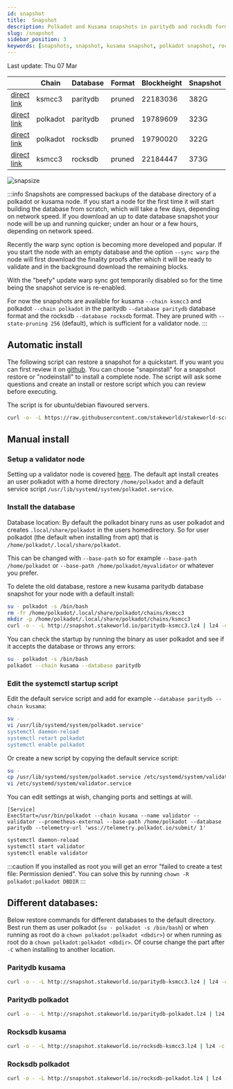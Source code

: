 ```yaml
---
id: snapshot
title:  Snapshot
description: Polkadot and Kusama snapshots in paritydb and rocksdb format
slug: /snapshot
sidebar_position: 3
keywords: [snapshots, snapshot, kusama snapshot, polkadot snapshot, rocksdb, paritydb, pruning, polkadot, kusama]
---
```



Last update: Thu 07 Mar

|  | Chain    | Database   | Format | Blockheight | Snapshot | Full         | 
| ------------------------| ----------- | -------- | ------- | ----------- | ---------- | ------------ |
| [direct link](http://snapshot.stakeworld.io/paritydb-ksmcc3.lz4) | ksmcc3 | paritydb | pruned | 22183036 | 382G | 396G |
| [direct link](http://snapshot.stakeworld.io/paritydb-polkadot.lz4) | polkadot | paritydb | pruned | 19789609 | 323G | 336G |
| [direct link](http://snapshot.stakeworld.io/rocksdb-polkadot.lz4) | polkadot | rocksdb | pruned | 19790020 | 322G | 338G |
| [direct link](http://snapshot.stakeworld.io/rocksdb-ksmcc3.lz4) | ksmcc3 | rocksdb | pruned | 22184447 | 373G | 397G |

![snapsize](/img/snapsize.png)

:::info
Snapshots are compressed backups of the database directory of a polkadot or kusama node. If you start a node for the first time it will start building the database from scratch, which will take a few days, depending on network speed. If you download an up to date database snapshot your node will be up and running quicker; under an hour or a few hours, depending on network speed.


Recently the warp sync option is becoming more developed and popular. If you start the node with an empty database and the option `--sync warp` the node will first download the finality proofs after which it will be ready to validate and in the background download the remaining blocks. 

With the "beefy" update warp sync got temporarily disabled so for the time being the snapshot service is re-enabled.

For now the snapshots are available for kusama `--chain ksmcc3` and polkadot `--chain polkadot` in the paritydb `--database paritydb` database format and the rocksdb `--database rocksdb` format. They are pruned with `--state-pruning 256` (default), which is sufficient for a validator node.
:::

## Automatic install

The following script can restore a snapshot for a quickstart. If you want you can first review it on [github](https://github.com/stakeworld/stakeworld-scripts/blob/master/node-install.sh). You can choose "snapinstall" for a snapshot restore or "nodeinstall" to install a complete node. The script will ask some questions and create an install or restore script which you can review before executing.

The script is for ubuntu/debian flavoured servers.

```bash
curl -o- -L https://raw.githubusercontent.com/stakeworld/stakeworld-scripts/master/node-install.sh | bash
```

## Manual install

### Setup a validator node 

Setting up a validator node is covered [here](./validate). The default apt install creates an user polkadot with a home directory `/home/polkadot` and a default service script `/usr/lib/systemd/system/polkadot.service`.

### Install the database

Database location: By default the polkadot binary runs as user polkadot and creates `.local/share/polkadot` in the users homedirectory. So for user polkadot (the default when installing from apt) that is `/home/polkadot/.local/share/polkadot`.

This can be changed with `--base-path` so for example `--base-path /home/polkadot` or `--base-path /home/polkadot/myvalidator` or whatever you prefer.


To delete the old database, restore a new kusama paritydb database snapshot for your node with a default install:

```bash
su - polkadot -s /bin/bash
rm -fr /home/polkadot/.local/share/polkadot/chains/ksmcc3
mkdir -p /home/polkadot/.local/share/polkadot/chains/ksmcc3
curl -o - -L http://snapshot.stakeworld.io/paritydb-ksmcc3.lz4 | lz4 -c -d - | tar -x -C /home/polkadot/.local/share/polkadot/chains/ksmcc3
``` 

You can check the startup by running the binary as user polkadot and see if it accepts the database or throws any errors:
 
```bash
su - polkadot -s /bin/bash
polkadot --chain kusama --database paritydb 
```

### Edit the systemctl startup script

Edit the default service script and add for example `--database paritydb --chain kusama`:

```bash
su -
vi /usr/lib/systemd/system/polkadot.service"
systemctl daemon-reload
systemctl retart polkadot
systemctl enable polkadot
```

Or create a new script by copying the default service script:

```bash
su -
cp /usr/lib/systemd/system/polkadot.service /etc/systemd/system/validator.service
vi /etc/systemd/system/validator.service
```

You can edit settings at wish, changing ports and settings at will.

```config
[Service]
ExecStart=/usr/bin/polkadot --chain kusama --name validator --validator --prometheus-external --base-path /home/polkadot --database paritydb --telemetry-url 'wss://telemetry.polkadot.io/submit/ 1' 
```

```bash
systemctl daemon-reload
systemctl start validator
systemctl enable validator
```

:::caution
If you installed as root you will get an error "failed to create a test file: Permission denied". You can solve this by running `chown -R polkadot:polkadot DBDIR`
:::

## Different databases:

Below restore commands for different databases to the default directory. Best run them as user polkadot (`su - polkadot -s /bin/bash`) or when running as root do a `chown polkadot:polkadot <dbdir>`) or when running as root do a `chown polkadot:polkadot <dbdir>`. Of course change the part after `-C` when installing to another location.

### Paritydb kusama
```bash
curl -o - -L http://snapshot.stakeworld.io/paritydb-ksmcc3.lz4 | lz4 -c -d - | tar -x -C /home/polkadot/.local/share/polkadot/chains/ksmcc3
```

### Paritydb polkadot
```bash
curl -o - -L http://snapshot.stakeworld.io/paritydb-polkadot.lz4 | lz4 -c -d - | tar -x -C /home/polkadot/.local/share/polkadot/chains/polkadot
```

### Rocksdb kusama
```bash
curl -o - -L http://snapshot.stakeworld.io/rocksdb-ksmcc3.lz4 | lz4 -c -d - | tar -x -C /home/polkadot/.local/share/polkadot/chains/ksmcc3
```

### Rocksdb polkadot
```bash
curl -o - -L http://snapshot.stakeworld.io/rocksdb-polkadot.lz4 | lz4 -c -d - | tar -x -C /home/polkadot/.local/share/polkadot/chains/polkadot
```


